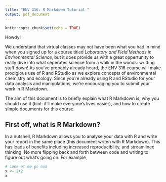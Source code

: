 ```yaml
---
title: "ENV 316: R Markdown Tutorial "
output: pdf_document
---
```


```r
knitr::opts_chunk$set(echo = TRUE)
```

Howdy!

We understand that virtual classes may not have been what you had in mind when you signed up for a course titled *Laboratory and Field Methods in Environmental Science*, but it does provide us with a great oppertunity to really dive into what seperates science from a walk in the woods: writting stuff down! As you've probably already heard, the ENV 316 course will make prodigious use of R and RStudio as we explore concepts of environmental chemistry and ecology. Since you're already using R and RStudio for your data analysis and manipulations, we're encouraging you to submit your work in R Markdown. 

The aim of this document is to briefly explain what R Markdown is, why you should use it (hint: it'll make everyone's lives easier), and how to create simple documents for this course. 

## First off, what is R Markdown? 

In a nutshell, R Markdown allows you to analyse your data with R and write your report in the same place (this document writen with R Markdown). This has loads of benefits including increased reproducibility, and streamlined thinking. No more flipping back and forth between code and writing to figure out what's going on.  For example, 

```r
# Look at me go mom
x <- 2+2
x
```


